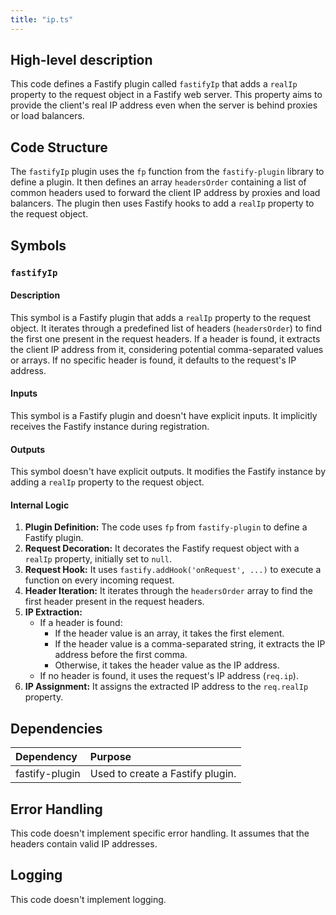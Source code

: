 ```yaml
---
title: "ip.ts"
---
```


## High-level description
This code defines a Fastify plugin called `fastifyIp` that adds a `realIp` property to the request object in a Fastify web server. This property aims to provide the client's real IP address even when the server is behind proxies or load balancers.

## Code Structure
The `fastifyIp` plugin uses the `fp` function from the `fastify-plugin` library to define a plugin. It then defines an array `headersOrder` containing a list of common headers used to forward the client IP address by proxies and load balancers. The plugin then uses Fastify hooks to add a `realIp` property to the request object.

## Symbols

### `fastifyIp`
#### Description
This symbol is a Fastify plugin that adds a `realIp` property to the request object. It iterates through a predefined list of headers (`headersOrder`) to find the first one present in the request headers. If a header is found, it extracts the client IP address from it, considering potential comma-separated values or arrays. If no specific header is found, it defaults to the request's IP address.

#### Inputs
This symbol is a Fastify plugin and doesn't have explicit inputs. It implicitly receives the Fastify instance during registration.

#### Outputs
This symbol doesn't have explicit outputs. It modifies the Fastify instance by adding a `realIp` property to the request object.

#### Internal Logic
1. **Plugin Definition:** The code uses `fp` from `fastify-plugin` to define a Fastify plugin.
2. **Request Decoration:** It decorates the Fastify request object with a `realIp` property, initially set to `null`.
3. **Request Hook:** It uses `fastify.addHook('onRequest', ...)` to execute a function on every incoming request.
4. **Header Iteration:** It iterates through the `headersOrder` array to find the first header present in the request headers.
5. **IP Extraction:**
   - If a header is found:
     - If the header value is an array, it takes the first element.
     - If the header value is a comma-separated string, it extracts the IP address before the first comma.
     - Otherwise, it takes the header value as the IP address.
   - If no header is found, it uses the request's IP address (`req.ip`).
6. **IP Assignment:** It assigns the extracted IP address to the `req.realIp` property.

## Dependencies
| Dependency | Purpose |
|:-----------|:--------|
| fastify-plugin | Used to create a Fastify plugin. |

## Error Handling
This code doesn't implement specific error handling. It assumes that the headers contain valid IP addresses.

## Logging
This code doesn't implement logging.
